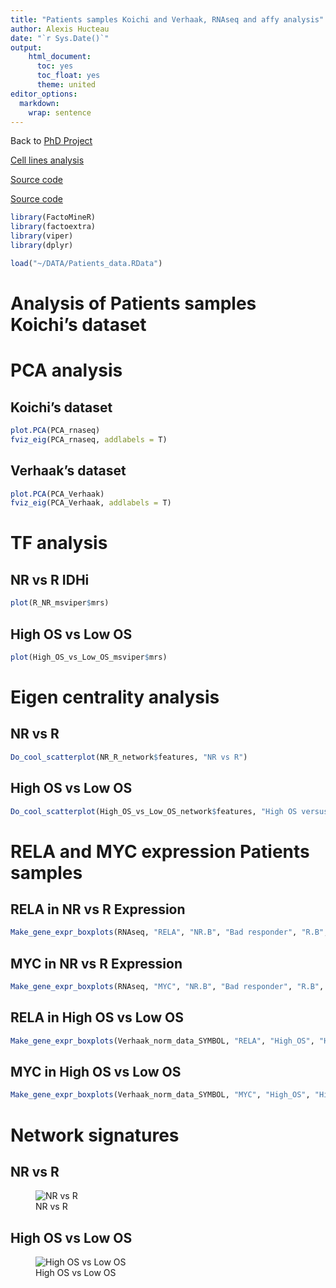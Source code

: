 ```yaml
---
title: "Patients samples Koichi and Verhaak, RNAseq and affy analysis"
author: Alexis Hucteau
date: "`r Sys.Date()`"
output:
    html_document:
      toc: yes
      toc_float: yes
      theme: united
editor_options:
  markdown:
    wrap: sentence
---
```


Back to [PhD Project](https://alexishucteau.github.io/PhD_project/)

[Cell lines analysis](https://alexishucteau.github.io/PhD_project/Analysis/HL60_MOLM14_RNAseq_analysis)

[Source code](https://alexishucteau.github.io/PhD_project/Analysis/source_code/Patients_samples_Koichi_analysis_code.R)

[Source code](https://alexishucteau.github.io/PhD_project/Analysis/source_code/Patients_samples_Verhaak_analysis_code.R)


```r
library(FactoMineR)
library(factoextra)
library(viper)
library(dplyr)

load("~/DATA/Patients_data.RData")
```


# Analysis of Patients samples Koichi's dataset

# PCA analysis

## Koichi's dataset

```r
plot.PCA(PCA_rnaseq)
fviz_eig(PCA_rnaseq, addlabels = T)
```

## Verhaak's dataset

```r
plot.PCA(PCA_Verhaak)
fviz_eig(PCA_Verhaak, addlabels = T)
```


# TF analysis

## NR vs R IDHi

```r
plot(R_NR_msviper$mrs)
```



## High OS vs Low OS

```r
plot(High_OS_vs_Low_OS_msviper$mrs)
```

# Eigen centrality analysis

## NR vs R

```r
Do_cool_scatterplot(NR_R_network$features, "NR vs R")
```

## High OS vs Low OS

```r
Do_cool_scatterplot(High_OS_vs_Low_OS_network$features, "High OS versus Low OS")
```

# RELA and MYC expression Patients samples

## RELA in NR vs R Expression

```r
Make_gene_expr_boxplots(RNAseq, "RELA", "NR.B", "Bad responder", "R.B", "Good responder", Factor_R_OR_NR_B)
```

## MYC in NR vs R Expression

```r
Make_gene_expr_boxplots(RNAseq, "MYC", "NR.B", "Bad responder", "R.B", "Good responder", Factor_R_OR_NR_B)
```

## RELA in High OS vs Low OS

```r
Make_gene_expr_boxplots(Verhaak_norm_data_SYMBOL, "RELA", "High_OS", "High_OS", "Low_OS", "Low_OS", OS)
```

## MYC in High OS vs Low OS

```r
Make_gene_expr_boxplots(Verhaak_norm_data_SYMBOL, "MYC", "High_OS", "High_OS", "Low_OS", "Low_OS", OS)
```


# Network signatures

## NR vs R

![NR vs R](../Pictures/NR_R.png)




## High OS vs Low OS

![High OS vs Low OS](../Pictures/High_low_OS.png)
